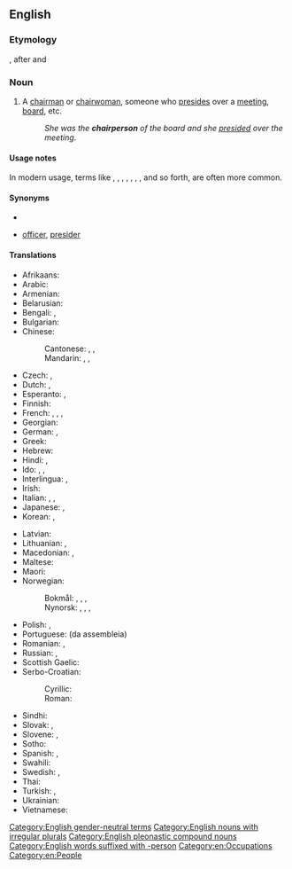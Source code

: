 ==English==

===Etymology===
{{compound|chair|person|lang=en}}, after {{m|en|chairman}} and {{m|en|chairwoman}}

===Noun===
{{en-noun|s|chairpeople}}

# A [[chairman]] or [[chairwoman]], someone who [[preside]]s over a [[meeting]], [[board]], etc.
#: ''She was the '''chairperson''' of the board and she [[preside]]d over the meeting''.

====Usage notes====
In modern usage, terms like {{m|en|chair}}, {{m|en|moderator}}, {{m|en|coordinator}}, {{m|en|presiding}} {{m|en|officer}}, {{m|en|group}} {{m|en|leader}}, {{m|en|head}}, {{m|en|facilitator}}, and so forth, are often more common.

====Synonyms====
* {{l|en|chair}}
* {{l|en|presiding}} [[officer]], [[presider]]

====Translations====
{{trans-top|a person who presides over a meeting, a board}}
* Afrikaans: {{t+|af|voorsitter}}
* Arabic: {{t|ar|رَئِيس|m}}
* Armenian: {{t+|hy|նախագահ}}
* Belarusian: {{t|be|старшыня́|m|sc=Cyrl}}
* Bengali: {{t|bn|সভাপতি|sc=Beng}}, {{t|bn|সভানেত্রী|sc=Beng}}
* Bulgarian: {{t|bg|председа́тел|m|sc=Cyrl}}
* Chinese:
*: Cantonese: {{t|yue|主席|tr=zyu2 zik6|sc=Hani}}, {{t|yue|議長|sc=Hani}}, {{t|yue|议长|tr=ji5 zoeng2|sc=Hani}}
*: Mandarin: {{t+|cmn|主席|tr=zhǔxí|sc=Hani}}, {{t+|cmn|議長|sc=Hani}}, {{t+|cmn|议长|tr=yìzhǎng|sc=Hani}}
* Czech: {{t+|cs|předseda|m}}, {{t+|cs|předsedkyně|f}}
* Dutch: {{t+|nl|voorzitter|m}}, {{t+|nl|voorzitster|f}}
* Esperanto: {{t|eo|prezidanto}}, {{t|eo|prezidantino}} {{qualifier|female}}
* Finnish: {{t+|fi|puheenjohtaja}}
* French: {{t+|fr|secrétaire général|m}}, {{t+|fr|secrétaire générale|f}}, {{t+|fr|président|m}}, {{t+|fr|présidente|f}}
* Georgian: {{t|ka|თავმჯდომარე|sc=Geor}}
* German: {{t+|de|Vorsitzender|m}}, {{t+|de|Vorsitzende|f}}
* Greek: {{t+|el|πρόεδρος|m|f}}
* Hebrew: {{t|he|יושב ראש|m|tr=yoshév rosh}}
* Hindi: {{t+|hi|अध्यक्ष|m|sc=Deva}}, {{t|hi|अध्यक्षा|f|sc=Deva}}
* Ido: {{t+|io|prezidanto}}, {{t|io|prezidantulo}} {{q|male}}, {{t|io|prezidantino}} {{q|female}}
* Interlingua: {{t|ia|presidente}}, {{t|ia|chairman}}
* Irish: {{t|ga|cathaoirleach|m}}
* Italian: {{t+|it|presidente|m}}, {{t+|it|presidentessa|f}}, {{t+|it|capo|m}}
* Japanese: {{t+|ja|議長|tr=ぎちょう, gichō}}, {{t+|ja|委員長|tr=いいんちょう, iinchō}}
* Korean: {{t+|ko|의장}}, {{t+|ko|위원장}}
{{trans-mid}}
* Latvian: {{t|lv|priekšsēdētājs|m}}
* Lithuanian: {{t|lt|pirmininkas|m}}, {{t|lt|pirmininkė|f}}
* Macedonian: {{t|mk|претседател|m|sc=Cyrl}}, {{t|mk|претседавач|m}}
* Maltese: {{t|mt|ċermen|m}}
* Maori: {{t|mi|heamana}}
* Norwegian:
*: Bokmål: {{t|nb|styreformann|m}}, {{t|nb|møteleder|m}}, {{t+|nb|leder|m}}, {{t+|nb|formann|m}}
*: Nynorsk: {{t|nn|styreformann|m}}, {{t|nn|møteleiar|m}}, {{t|nn|leiar|m}}, {{t|nn|formann|m}}
* Polish: {{t+|pl|przewodniczący|m-pr}}, {{t+|pl|przewodnicząca|f}}
* Portuguese: {{t+|pt|presidente}} (da assembleia)
* Romanian: {{t+|ro|președinte|m}}, {{t+|ro|președintă|f}}
* Russian: {{t+|ru|председа́тель|m}}, {{t+|ru|председа́тельница|f}}
* Scottish Gaelic: {{t|gd|neach-na-cathrach|m|f}}
* Serbo-Croatian:
*: Cyrillic: {{t|sh|председавајући|m}}
*: Roman: {{t|sh|predsedavajući|m}}
* Sindhi: {{t+|sd|نِشِستمان|sc=Arab}}
* Slovak: {{t|sk|predseda|m}}, {{t|sk|predsedníčka|f}}
* Slovene: {{t|sl|predsedujoči|m}}, {{t|sl|predsedujoča|f}}
* Sotho: {{t|st|modulasetulo}}
* Spanish: {{t+|es|presidente|m}}, {{t+|es|presidenta|f}}
* Swahili: {{t+|sw|mwenyekiti}}
* Swedish: {{t+|sv|ordförande|c}}, {{t+|sv|styrelseordförande|c}} {{q|board}}
* Thai: {{t+|th|ประธาน}}
* Turkish: {{t+|tr|başkan}}, {{t+|tr|reis}}
* Ukrainian: {{t+|uk|голова́|m|sc=Cyrl}}
* Vietnamese: {{t+|vi|chủ tịch}}
{{trans-bottom}}

[[Category:English gender-neutral terms]]
[[Category:English nouns with irregular plurals]]
[[Category:English pleonastic compound nouns]]
[[Category:English words suffixed with -person]]
[[Category:en:Occupations]]
[[Category:en:People]]